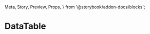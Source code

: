   Meta,
  Story,
  Preview,
  Props,
} from '@storybook/addon-docs/blocks';

<Meta title="Datatable" component={Datatable} />

# DataTable

<Preview>
  <Story name="Populated">
    <Datatable
      columns={[
        {
          field: 'status',
          component: 'avatar',
          visible: true,
          iconObject: {
            'Paid': 'Payment',
          },
          colorObject: {
            'Paid': 'lightgreen',
          },
          showLabel: false,
        },
        {
          component: 'avatar',
          field: 'photo',
          visible: false,
          width: 55,
          showLabel: false,
        },
        {
          field: 'nickname',
          visible: true,
          width: 150,
          sticky: true,
        },
        {
          field: 'firstName,lastName',
          format: 'object',
          sortable: false,
          visible: true,
          toFullName: true,
          width: 225,
          sticky: true,
        },
        {
          field: 'email',
          visible: true,
          sortable: true,
          component: 'email',
          width: 225,
        },
        {
          field: 'phone',
          visible: true,
          sortable: false,
          component: 'tel',
          toTel: true,
          width: 225,
          sticky: true,
        },
        {
          field: 'age',
          sortable: true,
          visible: false,
          width: 50,
        },
        {
          field: 'salary',
          sortable: true,
          toPrice: true,
          visible: true,
          width: 150,
        },
        {
          field: 'verified',
          visible: true,
          toCheck: true,
          colorObject: {
            '✓': 'green',
            '✗': 'red',
          },
          width: 50,
        },
        {
          field: 'verified',
          visible: true,
          toTruthy: true,
          width: 50,
        },
        {
          field: 'status',
          sortable: true,
          component: 'chip',
          visible: true,
          width: 150,
          colorObject: {
            'Paid': 'green',
          },
        },
      ]}
      data={data}
    />
  </Story>
</Preview>
